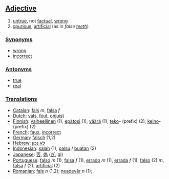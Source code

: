 ==[[Adjective]]==

#[[untrue]], not [[factual]], [[wrong]]
#[[spurious]], [[artificial]] (as in ''false [[tooth|teeth]]'')

===[[Synonym]]s===
*[[wrong]]
*[[incorrect]]

===[[Antonym]]s===
*[[true]]
*[[real]]

===[[Translation]]s===
*[[Catalan]]: [[fals]] ''m'', [[falsa]] ''f''
*[[Dutch]]: [[vals]], [[fout]], [[onjuist]]
*[[Finnish]]: [[valheellinen]] (1), [[epätosi]] (1), [[väärä]] (1), [[teko]]- (prefix) (2), [[keino]]- (prefix) (2)
*[[French]]: [[faux]], [[incorrect]]
*[[German]]: [[falsch]] (1,2)
*[[Hebrew]]: [[לא נכון]]
*[[Indonesian]]: [[salah]] (1), [[palsu]] / [[buat|buatan]] (2)
*[[Japanese]]: [[否]], [[偽]] ([[ぎ]], gi)
*[[Portuguese]]: [[falso]] ''m'' (1), [[falsa]] ''f'' (1), [[errado]] ''m'' (1),  [[errada]] ''f'' (1), [[falso]] (2) ''m'', [[falsa]] ''f'' (2), [[artificial]] (2)
*[[Romanian]]: [[fals]] ''n'' (1,2); [[neadevăr]] ''n'' (1);